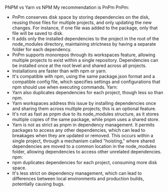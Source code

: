 PNPM vs Yarn vs NPM
My recommendation is PnPm
PnPm:

- PnPm conserves disk space by storing dependencies on the disk, reusing those files for
  multiple projects, and only updating the new changes. For instance, if one file was added to the
  package, only that file will be saved to disk.
- It adds only the installed dependencies to the project in the root of the node_modules directory,
  maintaining strictness by having a separate folder for each dependency.
- PnPm supports monorepos through its workspaces feature, allowing multiple projects to exist
  within a single repository. Dependencies can be installed once at the root level and shared
  across all projects.
- Installations are faster than with npm or yarn.
- It's compatible with npm, using the same package.json format and a compatible config file,
  which specifies settings and configurations that npm should use when executing commands.
  Yarn:
- Yarn also duplicates dependencies for each project, though less so than npm.
- Yarn workspaces address this issue by installing dependencies once and sharing them across
  multiple projects; this is an optional feature.
- It's not as fast as pnpm due to its node_modules structure, as it stores multiple copies of the
  same package, while pnpm uses a shared store.
- Yarn is not as strict as pnpm in dependency management. It permits packages to access any
  other dependencies, which can lead to breakages when they are updated or removed. This
  occurs within a single project, through a mechanism called "hoisting," where shared
  dependencies are moved to a common location in the node_modules folder, allowing
  dependencies to access other unrelated dependencies.
  npm:
- npm duplicates dependencies for each project, consuming more disk space.
- It's less strict on dependency management, which can lead to differences between local
  environments and production builds, potentially causing bugs.

